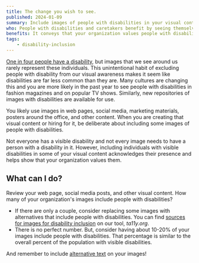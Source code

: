 ```yaml
---
title: The change you wish to see.
published: 2024-01-09
summary: Include images of people with disabilities in your visual content.
who: People with disabilities and caretakers benefit by seeing themselves represented.
benefits: It conveys that your organization values people with disabilities.
tags:
    - disability-inclusion
---
```



[One in four people have a disability](https://www.cdc.gov/ncbddd/disabilityandhealth/infographic-disability-impacts-all.html), but images that we see around us rarely represent these individuals. This unintentional habit of excluding people with disability from our visual awareness makes it seem like disabilities are far less common than they are.  Many cultures are changing this and you are more likely in the past year to see people with disabilities in fashion magazines and on popular TV shows. Similarly, new repositories of images with disabilities are available for use. 

<ImageFigure src={inclusion} class="my-3 text-center" imageClass="w-100 bg-white" alt="A man in a motorized chair and a woman with a cane walking down a sidewalk." caption="Include images of people with disabilities in your organization’s content."/>

You likely use images in web pages, social media, marketing materials, posters around the office, and other content. When you are creating that visual content or hiring for it, be deliberate about including some images of people with disabilities. 

Not everyone has a visible disability and not every image needs to have a person with a disability in it. However, including individuals with visible disabilities in some of your visual content acknowledges their presence and helps show that your organization values them.

## What can I do?

Review your web page, social media posts, and other visual content. How many of your organization's images include people with disabilities?

- If there are only a couple, consider replacing some images with alternatives that include people with disabilities. You can find [sources for images for disability inclusion](https://www.ta11y.org/learning/topic?key=plan.inclusive_img) on our tool, *ta11y.org*.
- There is no perfect number. But, consider having about 10-20% of your images include people with disabilities. That percentage is similar to the overall percent of the population with visible disabilities.

And remember to include [alternative text](https://www.ta11y.org/learning/topic?key=create_design.write_alt) on your images!
